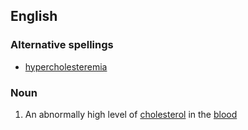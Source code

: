 ==English==

===Alternative spellings===
*[[hypercholesteremia]]

===Noun===
{{en-noun|-}}

#{{medicine}} An abnormally high level of [[cholesterol]] in the [[blood]]